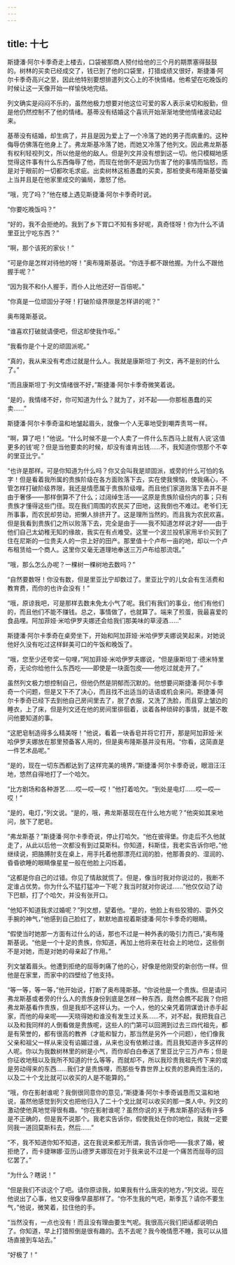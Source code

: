 ```yaml
---
---
---
```

title: 十七
---



斯捷潘·阿尔卡季奇走上楼去，口袋被那商人预付给他的三个月的期票塞得鼓鼓的。树林的买卖已经成交了，钱已到了他的口袋里，打猎成绩又很好，斯捷潘·阿尔卡季奇高兴之至，因此他特别要想排遣列文心上的不快情绪。他希望在吃晚饭的时候让这一天像开始一样愉快地完结。

列文确实是闷闷不乐的，虽然他极力想要对他这位可爱的客人表示亲切和殷勤，但是他仍然控制不了他的情绪。基蒂没有结婚这个喜讯开始渐渐地使他情绪波动起来。

基蒂没有结婚，却生病了，并且是因为爱上了一个冷落了她的男子而病重的。这种侮辱仿佛落在他身上了。弗龙斯基冷落了她，而她又冷落了他列文。因此弗龙斯基有权利轻视列文，所以他是他的敌人。但是列文并没有想到这一切。他只模糊地感觉得这件事有什么东西侮辱了他，而现在他倒不是因为伤害了他的事情而恼怒，而是对于眼前的一切都吹毛求疵。出卖树林这桩愚蠢的买卖，那桩使奥布隆斯基受骗上当并且是在他家里成交的骗局，激怒了他。

“哦，完了吗？”他在楼上遇见斯捷潘·阿尔卡季奇时说。

“你要吃晚饭吗？”

“好的，我不会拒绝的。我到了乡下胃口不知有多好呢，真奇怪呀！你为什么不请里亚比宁吃东西？”

“啊，那个该死的家伙！”

“可是你是怎样对待他的呀！”奥布隆斯基说。“你连手都不跟他握。为什么不跟他握手呢？”

“因为我不和仆人握手，而仆人比他还好一百倍呢。”

“你真是一位顽固分子呀！打破阶级界限是怎样讲的呢？”

奥布隆斯基说。

“谁喜欢打破就请便吧，但这却使我作呕。”

“我看你是个十足的顽固派呢。”

“真的，我从来没有考虑过就是什么人。我就是康斯坦丁·列文，再不是别的什么了。”

“而且康斯坦丁·列文情绪很不好，”斯捷潘·阿尔卡季奇微笑着说。

“是的，我情绪不好，你可知道为什么？就为了，对不起——你那桩愚蠢的买卖……”

斯捷潘·阿尔卡季奇温和地皱起眉头，就像一个人无辜地受到嘲弄责骂一样。

“啊，算了吧！”他说。“什么时候不是一个人卖了一件什么东西马上就有人说‘这值更多的钱’呢？但是当他要卖的时候，却没有谁肯出钱……不，我知道你恨那个不幸的里亚比宁。”

“也许是那样。可是你知道为什么吗？你又会叫我是顽固派，或旁的什么可怕的名字！但是看着我所属的贵族阶级在各方面败落下去，实在使我懊恼，使我痛心，不管怎样打破阶级界限，我还是情愿属于贵族阶级哩。而且他们家道败落下去并不是由于奢侈——那样倒算不了什么；过阔绰生活——这原是贵族阶级份内的事；只有贵族才懂得这些门径。现在我们周围的农民买了田地，这我倒也不难过。老爷们无所事事，而农民却劳动，把懒人排挤开了。这是理所当然的。而且我为农民欢喜。但是我看到贵族们之所以败落下去，完全是由于——我不知道怎样说才好——由于他们自己太幼稚无知的缘故，我实在有点难受。这里一个波兰投机家用半价买到了住在尼斯的一位贵夫人的一宗上好的田产。那里值十个卢布一亩的地，却以一个卢布租赁给一个商人。这里你又毫无道理地奉送三万卢布给那流氓。”

“哦，那么怎么办呢？一棵树一棵树地去数吗？”

“自然要数呀！你没有数，但是里亚比宁却数过了。里亚比宁的儿女会有生活费和教育费，而你的也许会没有！”

“哦，原谅我吧，可是那样去数未免太小气了呢。我们有我们的事业，他们有他们的，而且他们不能不赚钱。总之，事情做了，也就算了。端来了煎蛋，我最喜爱的食品哩。阿加菲娅·米哈伊罗夫娜还会给我们那美味的草浸酒……”

斯捷潘·阿尔卡季奇在桌旁坐下，开始和阿加菲娅·米哈伊罗夫娜说笑起来，对她说他好久没有吃过这样鲜美可口的午饭和晚饭了。

“哦，您至少还夸奖一句哩，”阿加菲娅·米哈伊罗夫娜说，“但是康斯坦丁·德米特里奇，无论你给他什么东西吃——即使是一块面包皮——他吃过就走开了。”

虽然列文极力想控制自己，但他仍然是阴郁而沉默的。他想要问斯捷潘·阿尔卡季奇一个问题，但是又下不了决心，而且找不出适当的话语或机会来问。斯捷潘·阿尔卡季奇已经下去到他自己房间里去了，脱了衣服，又洗了洗脸，而且穿上皱边的睡衣，上了床，但是列文还在他的房间里徘徊着，谈着各种琐碎的事情，就是不敢问他要知道的事。

“这肥皂制造得多么精美呀！”他说，看着一块香皂并将它打开，那是阿加菲娅·米哈伊罗夫娜放在那里预备客人用的，但是奥布隆斯基并没有用。“你看，这简直是一件艺术品呢。”

“是的，现在一切东西都达到了这样完美的境界，”斯捷潘·阿尔卡季奇说，眼泪汪汪地，悠然自得地打了一个哈欠。

“比方剧场和各种游艺……哎—哎—哎！”他打着哈欠。“到处是电灯……哎—哎—哎！”

“是的，电灯，”列文说。“是的，哦，弗龙斯基现在在什么地方呢？”他突如其来地问，放下了肥皂。

“弗龙斯基？”斯捷潘·阿尔卡季奇说，停止打哈欠。“他在彼得堡。你走后不久他就走了，从此以后他一次都没有到过莫斯科。你知道，科斯佳，我老实告诉你吧，”他继续说，把胳膊肘支在桌上，用手托着他那漂亮红润的脸，他那善良的、湿润的、昏昏欲睡的眼睛像星星一般在他脸上闪烁着。

“这都是你自己的过错。你见了情敌就慌了。但是，像当时我对你说过的，我断不定谁占优势。你为什么不猛打猛冲一下呢？我当时就对你说过……”他仅仅动了动下巴额，打了个哈欠，并没有张开口。

“他知不知道我求过婚呢？”列文想，望着他。“是的，他脸上有些狡猾的、耍外交手腕的神气，”他感到自己脸红了，默默地直视着斯捷潘·阿尔卡季奇的眼睛。

“假使当时她那一方面有过什么的话，那也不过是一种外表的吸引力而已，”奥布隆斯基说。“他是一个十足的贵族，你知道，再加上他将来在社会上的地位，这些倒不是对她，而是对她的母亲起了作用。”

列文皱着眉头。他遭到拒绝的屈辱刺痛了他的心，好像是他刚受的新创伤一样。但他是在家里，而家中的四壁给了他支持。

“等一等，等一等，”他开始说，打断了奥布隆斯基。“你说他是一个贵族。但是请问弗龙斯基或者旁的什么人的贵族身份到底是怎样一种东西，竟然会瞧不起我？你把弗龙斯基看作贵族，但是我却不这样认为。一个人，他的父亲凭着阴谋诡计赤手起家，而他的母亲呢——天晓得她和谁没有发生过关系……不，对不起，我把我自己以及和我同样的人倒看做是贵族呢，这些人的门第可以回溯到过去三四代祖先，都是有荣誉的，都有很高的教养（才能和智力，那当然是另外一个问题），他们像我父亲和祖父一样从来没有谄媚过谁，从来也没有依赖过谁。而且我知道许多这样的人呢。你以为我数树林里的树是小气，而你却白白奉送了里亚比宁三万卢布；但是你征收地租以及我所不知道的什么等等，而就却不，所以我珍贵我祖先传下来的或是劳动得来的东西……我们才是贵族哩，而那些专靠世界上权贵的恩典而生活的，以及二十个戈比就可以收买的人是不能算的。”

“哦，你在影射谁呢？我倒很同意你的意见，”斯捷潘·阿尔卡季奇诚恳而又温和地说，虽然他感觉到列文也把他归入了二十个戈比就可以收买的那一类人中。列文的激动使他真地觉得很有趣。“你在影射谁呢？虽然你说的关于弗龙斯基的话有许多是不正确的，但是我不说那个。我老实告诉你，假使我处在你的地位，我就一定要同我一道回莫斯科去，然后……”

“不，我不知道你知不知道，这在我说来都无所谓，我告诉你吧——我求了婚，被拒绝了，而卡捷琳娜·亚历山德罗夫娜现在对于我来说不过是一个痛苦而屈辱的回忆罢了。”

“为什么？瞎说！”

“但是我们不谈这个了吧。请你原谅我，如果我有什么唐突的地方，”列文说。现在他说出了心事，他又变得像早晨那样了。“你不生我的气吧，斯季瓦？请你不要生气，”他说，微笑着，拉住他的手。

“当然没有，一点也没有！而且没有理由要生气呢。我很高兴我们把话都说明白了。你知道，早上打猎照倒是很有趣的。去不去呢？我今晚情愿不睡，我可以从猎场直接到车站去。”

“好极了！”